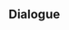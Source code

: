 {{Genius Invokation TCG Stage
|type         = Serious Showdown
|character    = Kujou Sara
|group        = Invitation Board
|requirement  = 7
|introduction = "A card table is akin to a battlefield. Let us trade blows in earnest."<br />{{Color|bp|Special Rule: "Kujou Sara" starts with the Talent Card "Sin of Pride" equipped.}}
|objective_1  = Achieve victory
|reward_1     = Lucky Coin*1000
|lineup       = Kujou Sara;Fischl;Kamisato Ayaka
|action       = Sin of Pride;Sin of Pride;Thunder Summoner's Crown;Thunder Summoner's Crown;Sacrificial Bow;Sacrificial Bow;Elemental Resonance: Woven Thunder;Elemental Resonance: Woven Thunder;Elemental Resonance: High Voltage;Elemental Resonance: High Voltage;Thundering Fury;Thundering Fury;Iron Tongue Tian;Iron Tongue Tian;Knights of Favonius Library;Knights of Favonius Library;Toss-Up;Toss-Up;Raven Bow;Raven Bow;Strategize;Strategize;Liu Su;Liu Su;Starsigns;Starsigns;Calx's Arts;Calx's Arts;Traveling Doctor's Handkerchief;Traveling Doctor's Handkerchief;
}}

==Dialogue==
{{Transclude|Genius Invokation TCG/Stage/Kujou Sara|Serious Showdown}}